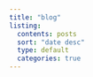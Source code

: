 ```yaml
---
title: "blog"
listing: 
  contents: posts
  sort: "date desc"
  type: default
  categories: true
---
```

